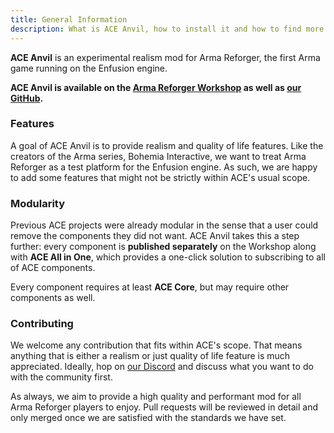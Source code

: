```yaml
---
title: General Information
description: What is ACE Anvil, how to install it and how to find more information about it.
---
```



**ACE Anvil** is an experimental realism mod for Arma Reforger, the first Arma game running on the Enfusion engine.

**ACE Anvil is available on the <a href={config.ace.workshopUrlSearch} target="_blank">Arma Reforger Workshop</a> as well as <a href={config.ace.githubUrl} target="_blank">our GitHub</a>.**

### Features

A goal of ACE Anvil is to provide realism and quality of life features. Like the creators of the Arma series, Bohemia Interactive, we want to treat Arma Reforger as a test platform for the Enfusion engine. As such, we are happy to add some features that might not be strictly within ACE's usual scope.

### Modularity

Previous ACE projects were already modular in the sense that a user could remove the components they did not want. ACE Anvil takes this a step further: every component is **published separately** on the Workshop along with **ACE All in One**, which provides a one-click solution to subscribing to all of ACE components.

Every component requires at least **ACE Core**, but may require other components as well.

### Contributing

We welcome any contribution that fits within ACE's scope. That means anything that is either a realism or just quality of life feature is much appreciated. Ideally, hop on <a href={config.ace.discordUrl} target="_blank">our Discord</a> and discuss what you want to do with the community first.

As always, we aim to provide a high quality and performant mod for all Arma Reforger players to enjoy. Pull requests will be reviewed in detail and only merged once we are satisfied with the standards we have set.
